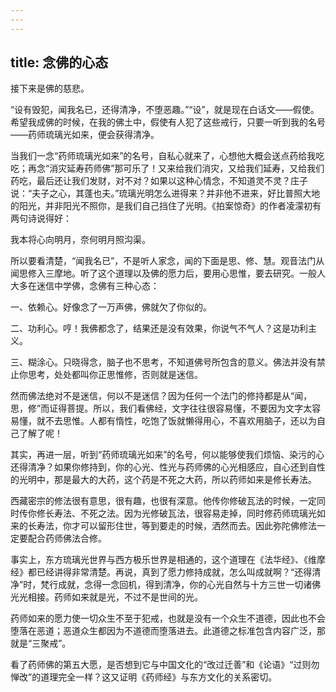 ```yaml
---
---
---
```

title: 念佛的心态
---




接下来是佛的慈悲。

“设有毁犯，闻我名已，还得清净，不堕恶趣。”“设”，就是现在白话文——假使。希望我成佛的时候，在我的佛土中，假使有人犯了这些戒行，只要一听到我的名号——药师琉璃光如来，便会获得清净。

当我们一念“药师琉璃光如来”的名号，自私心就来了，心想他大概会送点药给我吃吃；再念“消灾延寿药师佛”那可乐了！又来给我们消灾，又给我们延寿，又给我们药吃，最后还让我们发财，对不对？如果以这种心情念，不知道灵不灵？庄子说：“夫子之心，其蓬也夫。”琉璃光明怎么进得来？并非他不进来，好比普照大地的阳光，并非阳光不照你，是我们自己挡住了光明。《拍案惊奇》的作者凌濛初有两句诗说得好：


我本将心向明月，奈何明月照沟渠。


所以要看清楚，“闻我名已”，不是听人家念，闻的下面是思、修、慧。观音法门从闻思修入三摩地。听了这个道理以及佛的愿力后，要用心思惟，要去研究。一般人大多在迷信中学佛，念佛有三种心态：

一、依赖心。好像念了一万声佛，佛就欠了你似的。

二、功利心。哼！我佛都念了，结果还是没有效果，你说气不气人？这是功利主义。

三、糊涂心。只晓得念，脑子也不思考，不知道佛号所包含的意义。佛法并没有禁止你思考，处处都叫你正思惟修，否则就是迷信。

然而佛法绝对不是迷信，何以不是迷信？因为任何一个法门的修持都是从“闻，思，修”而证得菩提。所以，我们看佛经，文字往往很容易懂，不要因为文字太容易懂，就不去思惟。人都有惰性，吃饱了饭就懒得用心，不喜欢用脑子，还以为自己了解了呢！

其实，再进一层，听到“药师琉璃光如来”的名号，何以能够使我们烦恼、染污的心还得清净？如果你修持到，你的心光、性光与药师佛的心光相感应，自心还到自性的光明中，那是最大的大药，这个药是不死之大药，所以药师如来是修长寿法。

西藏密宗的修法很有意思，很有趣，也很有深意。他传你修破瓦法的时候，一定同时传你修长寿法、不死之法。因为光修破瓦法，很容易走掉，同时修药师琉璃光如来的长寿法，你才可以留形住世，等到要走的时候，洒然而去。因此弥陀佛修法一定要配合药师佛法合修。

事实上，东方琉璃光世界与西方极乐世界是相通的，这个道理在《法华经》、《维摩经》都已经讲得非常清楚。再说，真到了愿力修持成就，怎么叫成就啊？“还得清净”时，梵行成就，念得一念回机，得到清净，你的心光自然与十方三世一切诸佛光光相接。药师如来就是光，不过不是世间的光。

药师如来的愿力使一切众生不至于犯戒，也就是没有一个众生不道德，因此也不会堕落在恶道；恶道众生都因为不道德而堕落进去。此道德之标准包含内容广泛，那就是“三聚戒”。

看了药师佛的第五大愿，是否想到它与中国文化的“改过迁善”和《论语》“过则勿惮改”的道理完全一样？这又证明《药师经》与东方文化的关系密切。